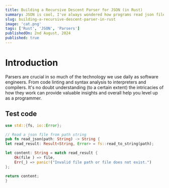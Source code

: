```yaml
---
title: Building a Recursive Descent Parser for JSON (in Rust)
summary: JSON is cool, I've always wondered how programs read json files and convert them into some more useful data structure, so why don't we build one from the ground up?
slug: building-a-recursive-descent-parser-in-rust
image: 'cat.png'
tags: ['Rust', 'JSON', 'Parsers']
publishedOn: 2nd August, 2024
published: true
---
```


# Introduction

Parsers are crucial in so much of the technology we use daily as software engineers. From code linting and syntax analysis to interpreters and compilers. It's no doubt understanding (to a certain extent) the intricacies of how they work can provide valuable insights and overall help you level up as a programmer.

## Test code

```rust showLineNumbers title="HELP" {4}
use std::{fs, io::Error};

// Read a json file from path string
pub fn read_json(path: String) -> String {
let read_result: Result<String, Error> = fs::read_to_string(path);

let content: String = match read_result {
    Ok(file ) => file,
    Err(_) => panic!("Invalid file path or file does not exist.")
};

return content;
}
```
